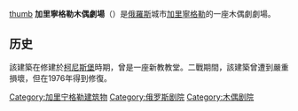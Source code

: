 {{Unreferenced|time=2020-08-09T23:11:36+00:00}}
[[image:Kaliningrad_05-2017_img48_Amalienau.jpg|thumb]]
'''加里寧格勒木偶劇場'''（{{lang-ru|Калининградский кукольный театр}}）是[[俄羅斯|俄羅斯]]城市[[加里寧格勒|加里寧格勒]]的一座木偶劇劇場。

==历史==
該建築在修建於[[柯尼斯堡|柯尼斯堡]]時期，曾是一座新教教堂。二戰期間，該建築曾遭到嚴重損壞，但在1976年得到修復。

{{coord|54|43|10|N|20|28|33|E|region:RU-KGD_type:landmark_source:kolossus-dewiki|display=title}}

[[Category:加里宁格勒建筑物|Category:加里宁格勒建筑物]]
[[Category:俄罗斯剧院|Category:俄罗斯剧院]]
[[Category:木偶剧院|Category:木偶剧院]]

{{religion-stub}}